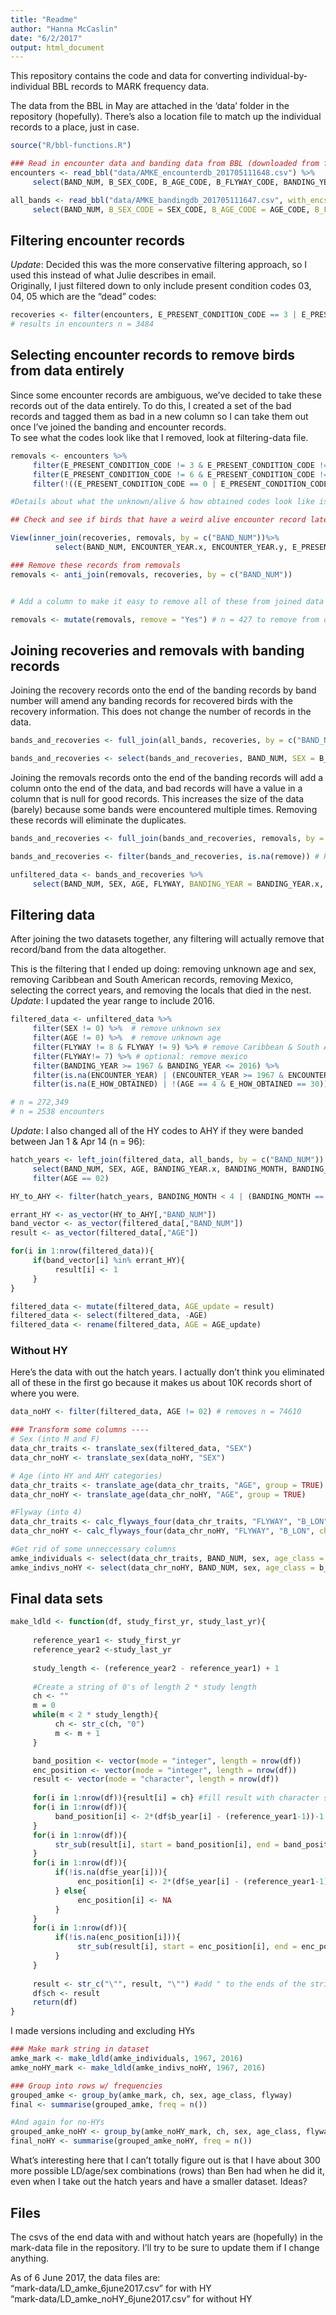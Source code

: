 ```yaml
---
title: "Readme"
author: "Hanna McCaslin"
date: "6/2/2017"
output: html_document
---
```


This repository contains the code and data for converting individual-by-individual BBL records to MARK frequency data. 

The data from the BBL in May are attached in the 'data' folder in the repository (hopefully). There's also a location file to match up the individual records to a place, just in case. 
```r
source("R/bbl-functions.R")

### Read in encounter data and banding data from BBL (downloaded from ftp May 2017)
encounters <- read_bbl("data/AMKE_encounterdb_201705111648.csv") %>%
     select(BAND_NUM, B_SEX_CODE, B_AGE_CODE, B_FLYWAY_CODE, BANDING_YEAR, E_HOW_OBTAINED_CODE, E_PRESENT_CONDITION_CODE, ENCOUNTER_YEAR, B_REGION, B_LON_DECIMAL_DEGREES)

all_bands <- read_bbl("data/AMKE_bandingdb_201705111647.csv", with_encs = FALSE) %>%
     select(BAND_NUM, B_SEX_CODE = SEX_CODE, B_AGE_CODE = AGE_CODE, B_FLYWAY_CODE = FLYWAY_CODE, BANDING_YEAR, B_REGION = REGION, B_LON_DECIMAL_DEGREES = LON_DECIMAL_DEGREES)
```

## Filtering encounter records
_Update_: Decided this was the more conservative filtering approach, so I used this instead of what Julie describes in email.  
Originally, I just filtered down to only include present condition codes 03, 04, 05 which are the "dead" codes:
```r
recoveries <- filter(encounters, E_PRESENT_CONDITION_CODE == 3 | E_PRESENT_CONDITION_CODE == 4 | E_PRESENT_CONDITION_CODE == 5)
# results in encounters n = 3484
```

## Selecting encounter records to remove birds from data entirely
Since some encounter records are ambiguous, we've decided to take these records out of the data entirely. To do this, I created a set of the bad records and tagged them as bad in a new column so I can take them out once I've joined the banding and encounter records.  
To see what the codes look like that I removed, look at filtering-data file.  

```r

removals <- encounters %>%
     filter(E_PRESENT_CONDITION_CODE != 3 & E_PRESENT_CONDITION_CODE != 4 & E_PRESENT_CONDITION_CODE != 5) %>% # dead encounters we want, n=3484
     filter(E_PRESENT_CONDITION_CODE != 6 & E_PRESENT_CONDITION_CODE != 7 & E_PRESENT_CONDITION_CODE != 8) %>% # encountered alive and released, n=1508
     filter(!((E_PRESENT_CONDITION_CODE == 0 | E_PRESENT_CONDITION_CODE == 1 | E_PRESENT_CONDITION_CODE == 2) & E_HOW_OBTAINED_CODE == 66)) # unknown present condition but obtained by trapping/banding and releasing, n = 67

#Details about what the unknown/alive & how obtained codes look like is included in filtering-details.txt

## Check and see if birds that have a weird alive encounter record later appear as a dead bird. Take the alive record out of the removals set because we want these to stay in data as dead band recoveries

View(inner_join(recoveries, removals, by = c("BAND_NUM"))%>%
          select(BAND_NUM, ENCOUNTER_YEAR.x, ENCOUNTER_YEAR.y, E_PRESENT_CONDITION_CODE.x, E_PRESENT_CONDITION_CODE.y, E_HOW_OBTAINED_CODE.x, E_HOW_OBTAINED_CODE.y)) # n = 13, might want to look further at the ones where the two encounters don't occur in the same year to determine which year to use (this looks like place BBL needs to continue to clean up, it's weird there are two different records for some of these)

### Remove these records from removals
removals <- anti_join(removals, recoveries, by = c("BAND_NUM"))


# Add a column to make it easy to remove all of these from joined data set 

removals <- mutate(removals, remove = "Yes") # n = 427 to remove from data set
```


## Joining recoveries and removals with banding records 

Joining the recovery records onto the end of the banding records by band number will amend any banding records for recovered birds with the recovery information. This does not change the number of records in the data.  

```r
bands_and_recoveries <- full_join(all_bands, recoveries, by = c("BAND_NUM"))

bands_and_recoveries <- select(bands_and_recoveries, BAND_NUM, SEX = B_SEX_CODE.x, AGE = B_AGE_CODE.x, FLYWAY = B_FLYWAY_CODE.x, BANDING_YEAR = BANDING_YEAR.x, B_REGION = B_REGION.x, B_LON = B_LON_DECIMAL_DEGREES.x, ENCOUNTER_YEAR, E_HOW_OBTAINED = E_HOW_OBTAINED_CODE, E_CONDITION = E_PRESENT_CONDITION_CODE)
```

Joining the removals records onto the end of the banding records will add a column onto the end of the data, and bad records will have a value in a column that is null for good records. This increases the size of the data (barely) because some bands were encountered multiple times. Removing these records will eliminate the duplicates.

```r
bands_and_recoveries <- full_join(bands_and_recoveries, removals, by = c("BAND_NUM"))  

bands_and_recoveries <- filter(bands_and_recoveries, is.na(remove)) # Remove the records marked 'remove'

unfiltered_data <- bands_and_recoveries %>%
     select(BAND_NUM, SEX, AGE, FLYWAY, BANDING_YEAR = BANDING_YEAR.x, B_REGION = B_REGION.x, B_LON, ENCOUNTER_YEAR = ENCOUNTER_YEAR.x, E_HOW_OBTAINED, E_CONDITION) 
```

## Filtering data
After joining the two datasets together, any filtering will actually remove that record/band from the data altogether.   
  
This is the filtering that I ended up doing: removing unknown age and sex, removing Caribbean and South American records, removing Mexico, selecting the correct years, and removing the locals that died in the nest.   
_Update_: I updated the year range to include 2016.   
```r
filtered_data <- unfiltered_data %>%
     filter(SEX != 0) %>%  # remove unknown sex
     filter(AGE != 0) %>%  # remove unknown age
     filter(FLYWAY != 8 & FLYWAY != 9) %>% # remove Caribbean & South American records 
     filter(FLYWAY!= 7) %>% # optional: remove mexico
     filter(BANDING_YEAR >= 1967 & BANDING_YEAR <= 2016) %>% 
     filter(is.na(ENCOUNTER_YEAR) | (ENCOUNTER_YEAR >= 1967 & ENCOUNTER_YEAR <= 2016)) %>% # filter to dates of study
     filter(is.na(E_HOW_OBTAINED) | !(AGE == 4 & E_HOW_OBTAINED == 30)) #remove locals died in nest, removes n = 14

# n = 272,349
# n = 2538 encounters
```

_Update_: I also changed all of the HY codes to AHY if they were banded between Jan 1 & Apr 14 (n = 96):
```r
hatch_years <- left_join(filtered_data, all_bands, by = c("BAND_NUM")) %>%
     select(BAND_NUM, SEX, AGE, BANDING_YEAR.x, BANDING_MONTH, BANDING_DAY) %>%
     filter(AGE == 02)

HY_to_AHY <- filter(hatch_years, BANDING_MONTH < 4 | (BANDING_MONTH == 4 & BANDING_DAY < 15)) # n = 96
```

```r
errant_HY <- as_vector(HY_to_AHY[,"BAND_NUM"])
band_vector <- as_vector(filtered_data[,"BAND_NUM"])
result <- as_vector(filtered_data[,"AGE"])

for(i in 1:nrow(filtered_data)){
     if(band_vector[i] %in% errant_HY){
          result[i] <- 1
     }
}

filtered_data <- mutate(filtered_data, AGE_update = result)
filtered_data <- select(filtered_data, -AGE)
filtered_data <- rename(filtered_data, AGE = AGE_update)

```

### Without HY
Here's the data with out the hatch years. I actually don't think you eliminated all of these in the first go because it makes us about 10K records short of where you were.
```r
data_noHY <- filter(filtered_data, AGE != 02) # removes n = 74610
```

```r
### Transform some columns ----
# Sex (into M and F)
data_chr_traits <- translate_sex(filtered_data, "SEX")
data_chr_noHY <- translate_sex(data_noHY, "SEX")

# Age (into HY and AHY categories)
data_chr_traits <- translate_age(data_chr_traits, "AGE", group = TRUE) 
data_chr_noHY <- translate_age(data_chr_noHY, "AGE", group = TRUE)

#Flyway (into 4)
data_chr_traits <- calc_flyways_four(data_chr_traits, "FLYWAY", "B_LON", chr_codes = FALSE, int_codes = TRUE) 
data_chr_noHY <- calc_flyways_four(data_chr_noHY, "FLYWAY", "B_LON", chr_codes = FALSE, int_codes = TRUE)

#Get rid of some unneccessary columns
amke_individuals <- select(data_chr_traits, BAND_NUM, sex, age_class = b_age, flyway = FLYWAY, b_year = BANDING_YEAR, e_year = ENCOUNTER_YEAR)
amke_indivs_noHY <- select(data_chr_noHY, BAND_NUM, sex, age_class = b_age, flyway = FLYWAY, b_year = BANDING_YEAR, e_year = ENCOUNTER_YEAR)
```


## Final data sets

```r
make_ldld <- function(df, study_first_yr, study_last_yr){
     
     reference_year1 <- study_first_yr
     reference_year2 <-study_last_yr
     
     study_length <- (reference_year2 - reference_year1) + 1
     
     #Create a string of 0's of length 2 * study length
     ch <- ""
     m = 0
     while(m < 2 * study_length){
          ch <- str_c(ch, "0")
          m <- m + 1
     }

     band_position <- vector(mode = "integer", length = nrow(df))
     enc_position <- vector(mode = "integer", length = nrow(df))
     result <- vector(mode = "character", length = nrow(df))
     
     for(i in 1:nrow(df)){result[i] = ch} #fill result with character strings
     for(i in 1:nrow(df)){
          band_position[i] <- 2*(df$b_year[i] - (reference_year1-1))-1 # create a vector of all the places the band "1" will go
     }
     for(i in 1:nrow(df)){
          str_sub(result[i], start = band_position[i], end = band_position[i]) <- "1" # update the strings in result with band "1"
     }
     for(i in 1:nrow(df)){
          if(!is.na(df$e_year[i])){
               enc_position[i] <- 2*(df$e_year[i] - (reference_year1-1)) # create a vector of all the places the enc "1" will go
          } else{
               enc_position[i] <- NA
          }
     }
     for(i in 1:nrow(df)){
          if(!is.na(enc_position[i])){
               str_sub(result[i], start = enc_position[i], end = enc_position[i]) <- "1"
          }
     }
     
     result <- str_c("\"", result, "\"") #add " to the ends of the string so excel doesn't eat the 0s
     df$ch <- result
     return(df)
}
```

I made versions including and excluding HYs
```r
### Make mark string in dataset
amke_mark <- make_ldld(amke_individuals, 1967, 2016)
amke_noHY_mark <- make_ldld(amke_indivs_noHY, 1967, 2016)

### Group into rows w/ frequencies
grouped_amke <- group_by(amke_mark, ch, sex, age_class, flyway)
final <- summarise(grouped_amke, freq = n())

#And again for no-HYs
grouped_amke_noHY <- group_by(amke_noHY_mark, ch, sex, age_class, flyway)
final_noHY <- summarise(grouped_amke_noHY, freq = n())

```

What's interesting here that I can't totally figure out is that I have about 300 more possible LD/age/sex combinations (rows) than Ben had when he did it, even when I take out the hatch years and have a smaller dataset. Ideas?

## Files
The csvs of the end data with and without hatch years are (hopefully) in the mark-data file in the repository. I'll try to be sure to update them if I change anything.  

As of 6 June 2017, the data files are:  
     "mark-data/LD_amke_6june2017.csv" for with HY   
     "mark-data/LD_amke_noHY_6june2017.csv" for without HY
